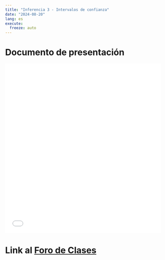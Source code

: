 ```yaml
---
title: "Inferencia 3 - Intervalos de confianza"
date: "2024-08-20"
lang: es
execute:
  freeze: auto 
---
```


# Documento de presentación

<iframe src=/slides/04-inferencia3.html height="550" width=100% frameborder="0" allow="accelerometer; autoplay; clipboard-write; encrypted-media; gyroscope; picture-in-picture"  allowfullscreen>
</iframe> 

# Link al [Foro de Clases](/content/foro-clases.qmd)




